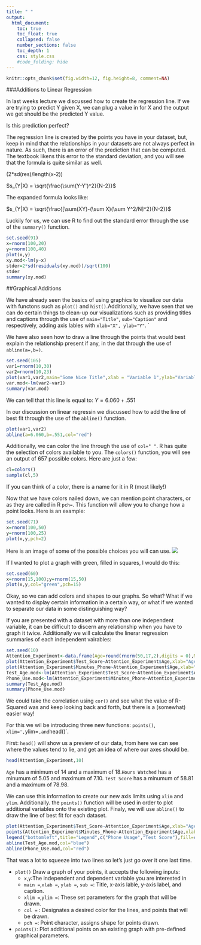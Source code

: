 ```yaml
---
title: " "
output:
  html_document:
    toc: true
    toc_float: true
    collapsed: false
    number_sections: false
    toc_depth: 1
    css: style.css
    #code_folding: hide
---
```


```r
knitr::opts_chunk$set(fig.width=12, fig.height=8, comment=NA)
```


###Additions to Linear Regression

In last weeks lecture we discussed how to create the regression line. If we are trying to predict Y given X, we can plug a value in for X and the output we get should be the predicted Y value. 

Is this prediction perfect?

The regression line is created by the points you have in your dataset, but, keep in mind that the relationships in your datasets are not always perfect in nature. As such, there is an error of the prediction that can be computed. The textbook likens this error to the standard deviation, and you will see that the formula is quite similar as well. 



(2*sd(res)/length(x-2))

$s_{Y|X} = \sqrt{\frac{\sum(Y-Y')^2}{N-2}}$

The expanded formula looks like: 

$s_{Y|X} = \sqrt{\frac{[\sum(XY)-(\sum X)(\sum Y^2/N]^2}{N-2}}$

Luckily for us, we can use R to find out the standard error through the use of the `summary()` function. 


```r
set.seed(91)
x=rnorm(100,20)
y=rnorm(100,40)
plot(x,y)
xy.mod<-lm(y~x)
stder=2*sd(residuals(xy.mod))/sqrt(100)
stder
summary(xy.mod)
```




##Graphical Additions

We have already seen the basics of using graphics to visualize our data with functons such as `plot()` and `hist()`.Additionally, we have seen that we can do certain things to clean-up our visualizations such as providing titles and captions through the use of `main="Title"`, `sub="Caption"` and respectively, adding axis lables with `xlab="X", ylab="Y"`. `

We have also seen how to draw a line through the points that would best explain the relationship present if any, in the dat through the use of `abline(a=,b=)`. 

```r
set.seed(105)
var1=rnorm(10,30)
var2=rnorm(10,23)
plot(var1,var2,main="Some Nice Title",xlab = "Variable 1",ylab="Variable 2", sub="r = .64 " )
var.mod<-lm(var2~var1)
summary(var.mod)
```
We can tell that this line is equal to:
$Y= 6.060 + .551$

In our discussion on linear regressin we discussed how to add the line of best fit through the use of the `abline()` function. 

```r
plot(var1,var2)
abline(a=6.060,b=.551,col="red")

```


Additionally, we can color the line through the use of `col=" "`. R has quite the selection of colors available to you. The `colors()` function, you will see an output of 657 possible colors. Here are just a few:



```r
cl=colors()
sample(cl,5)
```
If you can think of a color, there is a name for it in R (most likely!)

Now that we have colors nailed down, we can mention point characters, or as they are called in R `pch=`. This function will allow you to change how a point looks. Here is an example:

```r
set.seed(71)
x=rnorm(100,50)
y=rnorm(100,25)
plot(x,y,pch=2)
```
Here is an image of some of the possible choices you will can use. 
![](images/points.png)

If I wanted to plot a graph with green, filled in squares, I would do this:
```r
set.seed(60)
x=rnorm(15,100);y=rnorm(15,50)
plot(x,y,col="green",pch=15)
```

Okay, so we can add colors and shapes to our graphs. So what? What if we wanted to display certain information in a certain way, or what if we wanted to separate our data in some distinguishing way?

If you are presented with a dataset with more than one independent variable, it can be difficult to discern any relationship when you have to graph it twice. Additionally we will calculate the linerar regression summaries of each independent vairables:

```r
set.seed(10)
Attention_Experiment<-data.frame(Age=round(rnorm(50,17,2),digits = 0),Minutes_Phone=round(rnorm(50,120,5),digits=2),Test_Score=round(rnorm(50,80,10),digits=2))
plot(Attention_Experiment$Test_Score~Attention_Experiment$Age,xlab="Age",ylab="Test Score")
plot(Attention_Experiment$Minutes_Phone~Attention_Experiment$Age,xlab="Age",ylab="Hours TV Watched")
Test_Age.mod<-lm(Attention_Experiment$Test_Score~Attention_Experiment$Age)
Phone_Use.mod<-lm(Attention_Experiment$Minutes_Phone~Attention_Experiment$Age)
summary(Test_Age.mod)
summary(Phone_Use.mod)
```
We could take the correlation using `cor()` and see what the value of R-Squared was and keep looking back and forth, but there is a (somewhat) easier way!

For this we wil be introducing three new functions: `points()`, `xlim=', `ylim=`,and `head()`. 

First: `head()` will show us a preview of our data, from here we can see where the values tend to lie, and get an idea of where our axes should be. 

```r
head(Attention_Experiment,10)
```
`Age` has a minimum of 14 and a maximum of 18.`Hours Watched` has a minumum of 5.05 and maximum of 7.10. `Test Score` has a minumum of 58.81 and a maximum of 78.98.

We can use this information to create our new axis limits using `xlim` and `ylim`. Additionally. the `points()` function will be used in order to plot additional variables onto the existing plot. Finaly, we will use `abline()` to draw the line of best fit for each dataset. 

```r
plot(Attention_Experiment$Test_Score~Attention_Experiment$Age,xlab="Age",ylab="Test Score and Minutes on Phone",xlim=c(10,20),ylim=c(20,150),col="red",pch=15)
points(Attention_Experiment$Minutes_Phone~Attention_Experiment$Age,xlab="Age",ylab="Hours TV Watched",xlim=c(10,20),ylim=c(20,150),col="blue",pch=15)
legend("bottomleft",title="Legend",c("Phone Usage","Test Score"),fill=c("red","blue"),cex = .8)
abline(Test_Age.mod,col="blue")
abline(Phone_Use.mod,col="red")
```
That was a lot to squeeze into two lines so let's just go over it one last time.

- `plot()` Draw a graph of your points, it accepts the following inputs:
  - `x`,`y`:The independent and dependent variable you are interested in
  - `main = `,`xlab = `, `ylab = `, `sub = `: Title, x-axis lable, y-axis label, and caption. 
  - `xlim = `,`ylim = `: These set parameters for the graph that will be drawn.
  - `col =` : Designates a desired color for the lines, and points that will be drawn. 
  - `pch = `: Point character, assigns shape for points drawn.
- `points()`: Plot additional points on an existing graph with pre-defined graphical parameters.























